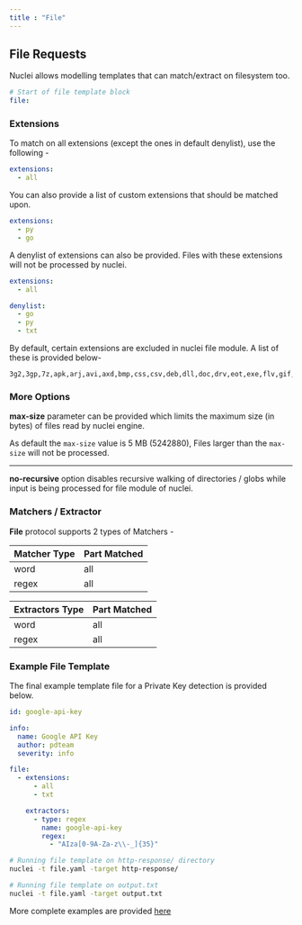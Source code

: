 ```yaml
---
title : "File"
---
```


## File Requests

Nuclei allows modelling templates that can match/extract on filesystem too.

```yaml
# Start of file template block
file:
```

### Extensions

To match on all extensions (except the ones in default denylist), use the following - 

```yaml
extensions:
  - all
```

You can also provide a list of custom extensions that should be matched upon.

```yaml
extensions:
  - py
  - go
```

A denylist of extensions can also be provided. Files with these extensions will not be processed by nuclei.

```yaml
extensions:
  - all

denylist:
  - go
  - py
  - txt
```

By default, certain extensions are excluded in nuclei file module. A list of these is provided below- 

```
3g2,3gp,7z,apk,arj,avi,axd,bmp,css,csv,deb,dll,doc,drv,eot,exe,flv,gif,gifv,gz,h264,ico,iso,jar,jpeg,jpg,lock,m4a,m4v,map,mkv,mov,mp3,mp4,mpeg,mpg,msi,ogg,ogm,ogv,otf,pdf,pkg,png,ppt,psd,rar,rm,rpm,svg,swf,sys,tar,tar.gz,tif,tiff,ttf,txt,vob,wav,webm,wmv,woff,woff2,xcf,xls,xlsx,zip
```

### More Options

**max-size** parameter can be provided which limits the maximum size (in bytes) of files read by nuclei engine.

As default the `max-size` value is 5 MB (5242880), Files larger than the `max-size` will not be processed.

-----

**no-recursive** option disables recursive walking of directories / globs while input is being processed for file module of nuclei.

### Matchers / Extractor

**File** protocol supports 2 types of Matchers -

| Matcher Type | Part Matched |
|--------------|--------------|
| word         | all          |
| regex        | all          |


| Extractors Type | Part Matched |
|-----------------|--------------|
| word            | all          |
| regex           | all          |

### **Example File Template**

The final example template file for a Private Key detection is provided below.

```yaml
id: google-api-key

info:
  name: Google API Key
  author: pdteam
  severity: info

file:
  - extensions:
      - all
      - txt

    extractors:
      - type: regex
        name: google-api-key
        regex:
          - "AIza[0-9A-Za-z\\-_]{35}"
```

```bash
# Running file template on http-response/ directory
nuclei -t file.yaml -target http-response/

# Running file template on output.txt
nuclei -t file.yaml -target output.txt
```

More complete examples are provided [here](/template-examples/file)
